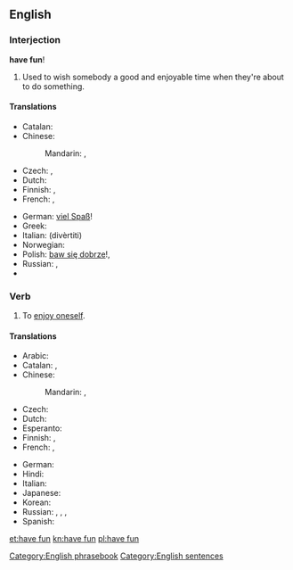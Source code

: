 ==English==

===Interjection===
'''have fun'''!

# Used to wish somebody a good and enjoyable time when they're about to do something.

====Translations====
{{trans-top|wish someone a good time}}
* Catalan: {{t-|ca|diverteix-te}}
* Chinese:
*: Mandarin: {{t|cmn|祝你玩得開心|sc=Hani}}, {{t|cmn|祝你玩得开心|tr=zhù nǐ wán de kāixīn|sc=Hani}}
* Czech: {{t-|cs|bav se}} {{qualifier|unformal}}, {{t-|cs|bavte se}} {{qualifier|formal}}
* Dutch: {{t-|nl|veel plezier}}
* Finnish: {{t-|fi|pidä hauskaa|s}}, {{t-|fi|pitäkää hauskaa|p}}
* French: {{t-|fr|amuse-toi}} {{qualifier|informal}}, {{t-|fr|amusez-vous}} {{qualifier|formal}}
{{trans-mid}}
* German: [[viel Spaß]]!
* Greek: {{t-|el|καλή διασκέδαση|f|tr=kali diaskedasi|sc=Grek}}
* Italian: {{t-|it|divertiti}} (divèrtiti)
* Norwegian: {{t-|no|kos(a) deg/dykk!}}
* Polish: [[baw się dobrze]]!, {{t-|pl|dobrej zabawy!}}
* Russian: {{t|ru|хорошо повеселиться|tr=xorošó poveselítʹsja|sc=Cyrl}} {{qualifier|жела́ю OR жела́ем}}, {{t|ru|хорошо провести время|tr=xorošó provestí vrémja|sc=Cyrl}} {{qualifier|жела́ю OR жела́ем}}
* {{trreq|Ukrainian}}
{{trans-bottom}}

===Verb===
{{en-verb|has fun|having fun|had fun|had fun}}

# To [[enjoy oneself]].

====Translations====
{{trans-top|enjoy oneself}}
* Arabic: {{t-|ar|مرح|tr=mariḥa|sc=Arab}}
* Catalan: {{t-|ca|divertir-se}}, {{t-|ca|entretenir-se}}
* Chinese:
*: Mandarin: {{t|cmn|玩得開心|sc=Hani}},  {{t|cmn|玩得开心|tr=wán de kāixīn|sc=Hani}}
* Czech: {{t-|cs|bavit se}}
* Dutch: {{t-|nl|lol maken}}
* Esperanto: {{t-|eo|amuziĝi}}
* Finnish: {{t-|fi|pitää hauskaa}}, {{t+|fi|huvitella}}
* French: {{t+|fr|amuser|alt=s'amuser}},  {{t+|fr|égayer|alt=s'égayer}}
{{trans-mid}}
* German: {{t-|de|Spaß haben}}
* Hindi: {{t-|hi|मस्ती करना|tr=mastī karnā|sc=Deva}}
* Italian: {{t+|it|divertirsi}}
* Japanese: {{t-|ja|楽しむ|tr=たのしむ, tanoshimu}}
* Korean: {{t+|ko|즐기다|tr=jeulgida|sc=Kore}}
* Russian: {{t+|ru|наслаждаться|tr=naslaždátʹsja}},  {{t+|ru|веселиться|tr=veselítʹsja}},  {{t+|ru|развлекаться|tr=razvlekátʹsja}}, {{t|ru|забавляться|tr=zabavljátʹsja|sc=Cyrl}}
* Spanish: {{t+|es|divertirse}}
{{trans-bottom}}

[[Category:English phrasebook]]
[[Category:English sentences]]

[[et:have fun]]
[[kn:have fun]]
[[pl:have fun]]